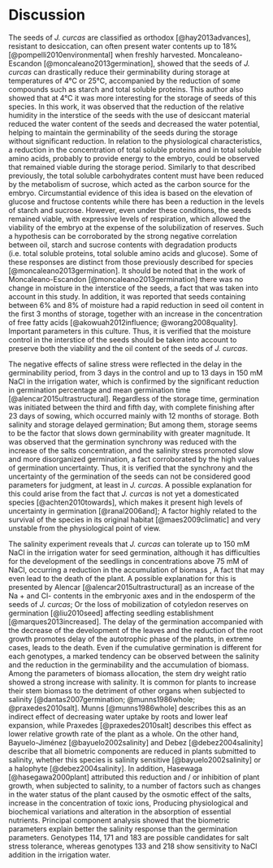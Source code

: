 # Discussion

The seeds of *J. curcas* are classified as orthodox [@hay2013advances], resistant to desiccation, can often present water contents up to 18% [@pompelli2010environmental] when freshly harvested. Moncaleano-Escandon [@moncaleano2013germination], showed that the seeds of *J. curcas* can drastically reduce their germinability during storage at temperatures of 4°C or 25°C, accompanied by the reduction of some compounds such as starch and total soluble proteins. This author also showed that at 4°C it was more interesting for the storage of seeds of this species. In this work, it was observed that the reduction of the relative humidity in the interstice of the seeds with the use of desiccant material reduced the water content of the seeds and decreased the water potential, helping to maintain the germinability of the seeds during the storage without significant reduction. In relation to the physiological characteristics, a reduction in the concentration of total soluble proteins and in total soluble amino acids, probably to provide energy to the embryo, could be observed that remained viable during the storage period. Similarly to that described previously, the total soluble carbohydrates content must have been reduced by the metabolism of sucrose, which acted as the carbon source for the embryo. Circumstantial evidence of this idea is based on the elevation of glucose and fructose contents while there has been a reduction in the levels of starch and sucrose. However, even under these conditions, the seeds remained viable, with expressive levels of respiration, which allowed the viability of the embryo at the expense of the solubilization of reserves. Such a hypothesis can be corroborated by the strong negative correlation between oil, starch and sucrose contents with degradation products (i.e. total soluble proteins, total soluble amino acids and glucose). Some of these responses are distinct from those previously described for species  [@moncaleano2013germination]. It should be noted that in the work of Moncaleano-Escandon  [@moncaleano2013germination] there was no change in moisture in the interstice of the seeds, a fact that was taken into account in this study. In addition, it was reported that seeds containing between 6% and 8% of moisture had a rapid reduction in seed oil content in the first 3 months of storage, together with an increase in the concentration of free fatty acids [@akowuah2012influence; @worang2008quality]. Important parameters in this culture. Thus, it is verified that the moisture control in the interstice of the seeds should be taken into account to preserve both the viability and the oil content of the seeds of *J. curcas*.

The negative effects of saline stress were reflected in the delay in the germinability period, from 3 days in the control and up to 13 days in 150 mM NaCl in the irrigation water, which is confirmed by the significant reduction in germination percentage and mean germination time [@alencar2015ultrastructural]. Regardless of the storage time, germination was initiated between the third and fifth day, with complete finishing after 23 days of sowing, which occurred mainly with 12 months of storage. Both salinity and storage delayed germination; But among them, storage seems to be the factor that slows down germinability with greater magnitude. It was observed that the germination synchrony was reduced with the increase of the salts concentration, and the salinity stress promoted slow and more disorganized germination, a fact corroborated by the high values of germination uncertainty. Thus, it is verified that the synchrony and the uncertainty of the germination of the seeds can not be considered good parameters for judgment, at least in *J. curcas*. A possible explanation for this could arise from the fact that *J. curcas* is not yet a domesticated species [@achten2010towards], which makes it present high levels of uncertainty in germination [@ranal2006and]; A factor highly related to the survival of the species in its original habitat [@maes2009climatic] and very unstable from the physiological point of view.

The salinity experiment reveals that *J. curcas* can tolerate up to 150 mM NaCl in the irrigation water for seed germination, although it has difficulties for the development of the seedlings in concentrations above 75 mM of NaCl, occurring a reduction in the accumulation of biomass , A fact that may even lead to the death of the plant. A possible explanation for this is presented by Alencar [@alencar2015ultrastructural] as an increase of the Na + and Cl- contents in the embryonic axes and in the endosperm of the seeds of *J. curcas*; Or the loss of mobilization of cotyledon reserves on germination [@liu2010seed] affecting seedling establishment [@marques2013increased]. The delay of the germination accompanied with the decrease of the development of the leaves and the reduction of the root growth promotes delay of the autotrophic phase of the plants, in extreme cases, leads to the death. Even if the cumulative germination is different for each genotypes, a marked tendency can be observed between the salinity and the reduction in the germinability and the accumulation of biomass. Among the parameters of biomass allocation, the stem dry weight ratio showed a strong increase with salinity. It is common for plants to increase their stem biomass to the detriment of other organs when subjected to salinity [@dantas2007germination; @munns1986whole; @praxedes2010salt]. Munns [@munns1986whole] describes this as an indirect effect of decreasing water uptake by roots and lower leaf expansion, while Praxedes [@praxedes2010salt] describes this effect as lower relative growth rate of the plant as a whole. On the other hand, Bayuelo-Jiménez [@bayuelo2002salinity] and Debez [@debez2004salinity] describe that all biometric components are reduced in plants submitted to salinity, whether this species is salinity sensitive [@bayuelo2002salinity] or a halophyte [@debez2004salinity]. In addition, Hasewaga [@hasegawa2000plant] attributed this reduction and / or inhibition of plant growth, when subjected to salinity, to a number of factors such as changes in the water status of the plant caused by the osmotic effect of the salts, increase in the concentration of toxic ions, Producing physiological and biochemical variations and alteration in the absorption of essential nutrients. Principal component analysis showed that the biometric parameters explain better the salinity response than the germination parameters. Genotypes 114, 171 and 183 are possible candidates for salt stress tolerance, whereas genotypes 133 and 218 show sensitivity to NaCl addition in the irrigation water.
